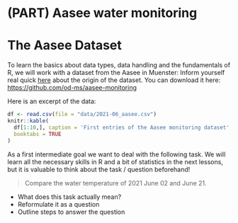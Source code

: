 # (PART) Aasee water monitoring {-}

# The Aasee Dataset

To learn the basics about data types, data handling and the fundamentals of R, we will work with a dataset from the Aasee in Muenster:
Inform yourself real quick [here](https://opendata.stadt-muenster.de/dataset/aasee-m%C3%BCnster-tagesaktuelle-sensordaten) about the origin of the dataset. You can download it here: [https://github.com/od-ms/aasee-monitoring](https://github.com/od-ms/aasee-monitoring)

Here is an excerpt of the data:


```r
df <- read.csv(file = "data/2021-06_aasee.csv")
knitr::kable(
  df[1:10,], caption = 'First entries of the Aasee monitoring dataset',
  booktabs = TRUE
)
```


As a first intermediate goal we want to deal with the following task. We will learn all the necessary skills in R and a bit of statistics in the next lessons, but it is valuable to think about the task / question beforehand! 

> Compare the water temperature of 2021 June 02 and June 21.

* What does this task actually mean?
* Reformulate it as a question
* Outline steps to answer the question

